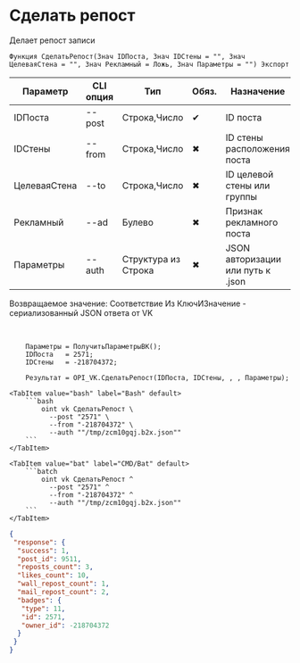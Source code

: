 ﻿---
sidebar_position: 2
description: Сделать репост и другие функции для работы с VK в Открытом пакете интеграций - бесплатной open-source библиотеке интеграций для 1С:Предприятие 8, OneScript и CLI
keywords: [1C, 1С, 1С:Предприятие, 1С:Предприятие 8.3, API, Интеграция, Сервисы, Обмен, OneScript, CLI, VK]
---


# Сделать репост
 Делает репост записи



`Функция СделатьРепост(Знач IDПоста, Знач IDСтены = "", Знач ЦелеваяСтена = "", Знач Рекламный = Ложь, Знач Параметры = "") Экспорт`

  | Параметр | CLI опция | Тип | Обяз. | Назначение |
  |-|-|-|-|-|
  | IDПоста | --post | Строка,Число | &#x2714; | ID поста |
  | IDСтены | --from | Строка,Число | &#x2716; | ID стены расположения поста |
  | ЦелеваяСтена | --to | Строка,Число | &#x2716; | ID целевой стены или группы |
  | Рекламный | --ad | Булево | &#x2716; | Признак рекламного поста |
  | Параметры | --auth | Структура из Строка | &#x2716; | JSON авторизации или путь к .json |

  
  Возвращаемое значение:   Соответствие Из КлючИЗначение - сериализованный JSON ответа от VK

<br/>




```bsl title="Пример использования для 1С:Предприятие/OneScript"
    Параметры = ПолучитьПараметрыВК();
    IDПоста   = 2571;
    IDСтены   = -218704372;

    Результат = OPI_VK.СделатьРепост(IDПоста, IDСтены, , , Параметры);
```
    

 <Tabs>
  
    <TabItem value="bash" label="Bash" default>
        ```bash
            oint vk СделатьРепост \
              --post "2571" \
              --from "-218704372" \
              --auth ""/tmp/zcm10gqj.b2x.json""
        ```
    </TabItem>
  
    <TabItem value="bat" label="CMD/Bat" default>
        ```batch
            oint vk СделатьРепост ^
              --post "2571" ^
              --from "-218704372" ^
              --auth ""/tmp/zcm10gqj.b2x.json""
        ```
    </TabItem>
</Tabs>


```json title="Результат"
{
 "response": {
  "success": 1,
  "post_id": 9511,
  "reposts_count": 3,
  "likes_count": 10,
  "wall_repost_count": 1,
  "mail_repost_count": 2,
  "badges": {
   "type": 11,
   "id": 2571,
   "owner_id": -218704372
  }
 }
}
```
